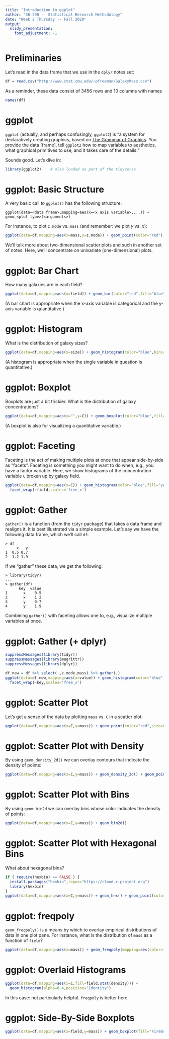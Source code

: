 ```yaml
---
title: "Introduction to ggplot"
author: "36-290 -- Statistical Research Methodology"
date: "Week 2 Thursday -- Fall 2020"
output: 
  slidy_presentation:
    font_adjustment: -1
---
```


Preliminaries
===

Let's read in the data frame that we use in the `dplyr` notes set:
```r
df = read.csv("http://www.stat.cmu.edu/~pfreeman/GalaxyMass.csv")
```
As a reminder, these data consist of 3456 rows and 10 columns with names
```r
names(df)
```

ggplot
===

`ggplot` (actually, and perhaps confusingly, `ggplot2`) is "a system for declaratively creating graphics, based on [The Grammar of Graphics](https://www.amazon.com/Grammar-Graphics-Statistics-Computing/dp/0387245448/ref=as_li_ss_tl?ie=UTF8&qid=1477928463&sr=8-1&keywords=the+grammar+of+graphics&linkCode=sl1&tag=ggplot2-20&linkId=f0130e557161b83fbe97ba0e9175c431). You provide the data [frame], tell `ggplot2` how to map variables to aesthetics, what graphical primitives to use, and it takes care of the details."

Sounds good. Let's dive in:
```r
library(ggplot2)    # also loaded as part of the tidyverse
```

ggplot: Basic Structure
===

A very basic call to `ggplot()` has the following structure:
```
ggplot(data=<data frame>,mapping=aes(x=<x axis variable>,...)) + geom_<plot type>(<arguments>)
```
For instance, to plot `z.mode` vs. `mass` (and remember: we plot $y$ vs. $x$):
```r
ggplot(data=df,mapping=aes(x=mass,y=z.mode)) + geom_point(color="red")
```
We'll talk more about two-dimensional scatter plots and such in another set of notes. Here, we'll concentrate on univariate (one-dimensional) plots.

ggplot: Bar Chart
===

How many galaxies are in each field?
```r
ggplot(data=df,mapping=aes(x=field)) + geom_bar(color="red",fill="blue")
```
(A bar chart is appropriate when the x-axis variable is categorical and the y-axis variable is quantitative.)

ggplot: Histogram
===

What is the distribution of galaxy sizes?
```r
ggplot(data=df,mapping=aes(x=size)) + geom_histogram(color="blue",bins=25)
```
(A histogram is appropriate when the single variable in question is quantitative.)

ggplot: Boxplot
===

Boxplots are just a bit trickier. What is the distribution of galaxy concentrations?
```r
ggplot(data=df,mapping=aes(x="",y=C)) + geom_boxplot(color="blue",fill="orange")
```
(A boxplot is also for visualizing a quantitative variable.)

ggplot: Faceting
===

Faceting is the act of making multiple plots at once that appear side-by-side as "facets". Faceting is something you might want to do when, e.g., you have a factor variable. Here, we show histograms of the concentration variable `C` broken up by galaxy field.
```r
ggplot(data=df,mapping=aes(x=C)) + geom_histogram(color="blue",fill="yellow",bins=25) +
  facet_wrap(~field,scales='free_x')
```

ggplot: Gather
===

`gather()` is a function (from the `tidyr` package) that takes a data frame and realigns it. It is best illustrated via a simple example. Let's say we have the following data frame, which we'll call `df`:
```
> df
     x   y
1  0.5 0.7
2  1.2 1.9
```
If we "gather" these data, we get the following:
```
> library(tidyr)
...
> gather(df)
      key  value
1       x    0.5
2       x    1.2
3       y    0.7
4       y    1.9
```
Combining `gather()` with faceting allows one to, e.g., visualize multiple variables at once.

ggplot: Gather (+ dplyr)
===

```r
suppressMessages(library(tidyr))
suppressMessages(library(magrittr))
suppressMessages(library(dplyr))

df.new = df %>% select(.,z.mode,mass) %>% gather(.)
ggplot(data=df.new,mapping=aes(x=value)) + geom_histogram(color="blue",fill="yellow",bins=25) +
  facet_wrap(~key,scales='free_x')
```

ggplot: Scatter Plot
===

Let's get a sense of the data by plotting `mass` vs. `C` in a scatter plot:
```r
ggplot(data=df,mapping=aes(x=C,y=mass)) + geom_point(color="red",size=0.5)
```

ggplot: Scatter Plot with Density
===

By using `geom_density_2d()` we can overlay contours that indicate the density of points:
```r
ggplot(data=df,mapping=aes(x=C,y=mass)) + geom_density_2d() + geom_point(color="red",size=0.5)
```

ggplot: Scatter Plot with Bins
===

By using `geom_bin2d` we can overlay bins whose color indicates the density of points:
```r
ggplot(data=df,mapping=aes(x=C,y=mass)) + geom_bin2d()
```

ggplot: Scatter Plot with Hexagonal Bins
===

What about hexagonal bins?
```r
if ( require(hexbin) == FALSE ) {
  install.packages("hexbin",repos="https://cloud.r-project.org")
  library(hexbin)
}
ggplot(data=df,mapping=aes(x=C,y=mass)) + geom_hex() + geom_point(color="red",size=0.25)
```

ggplot: freqpoly
===

`geom_freqpoly()` is a means by which to overlay empirical distributions of data in one plot pane. For instance, what is the distribution of `mass` as a function of `field`?
```r
ggplot(data=df,mapping=aes(x=mass)) + geom_freqpoly(mapping=aes(color=field))
```

ggplot: Overlaid Histograms
===

```r
ggplot(data=df,mapping=aes(x=C,fill=field,stat(density))) + 
  geom_histogram(alpha=0.4,position="Identity")
```
In this case: not particularly helpful. `freqpoly` is better here.

ggplot: Side-By-Side Boxplots
===

```r
ggplot(data=df,mapping=aes(x=field,y=mass)) + geom_boxplot(fill="FireBrick2") 
```
